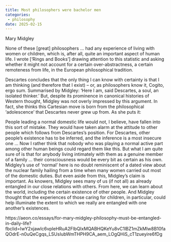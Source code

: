 ```yaml
---
title: Most philosophers were bachelor men
categories: 
 - philosophy
date: 2025-02-15
---
```


Mary Midgley 


None of these [great] philosophers … had any experience of living with women or children, which is, after all, quite an important aspect of human life. I wrote [‘Rings and Books’] drawing attention to this statistic and asking whether it might not account for a certain over-abstractness, a certain remoteness from life, in the European philosophical tradition.

Descartes concludes that the only thing I can know with certainty is that I am thinking (and therefore that I exist) – or, as philosophers know it, Cogito, ergo sum. Summarised by Midgley: ‘Here I am, said Descartes, a soul, an isolated thinker.’ But, despite its prominence in canonical histories of Western thought, Midgley was not overly impressed by this argument. In fact, she thinks this Cartesian move is born from the philosophical ‘adolescence’ that Descartes never grew up from. As she puts it:

People leading a normal domestic life would not, I believe, have fallen into this sort of mistake. They would have taken alarm at the attitude to other people which follows from Descartes’s position. For Descartes, other people’s existence has to be inferred, and the inference is a most insecure one … Now I rather think that nobody who was playing a normal active part among other human beings could regard them like this. But what I am quite sure of is that for anybody living intimately with them as a genuine member of a family … their consciousness would be every bit as certain as his own.
Midgley’s use of ‘normal’ here is no doubt reminiscent of a dated view about the nuclear family hailing from a time when many women carried out most of the domestic duties. But even aside from this, Midgley’s claim is important. As knowers, Midgley sees many of us (if not all) as already entangled in our close relations with others. From here, we can learn about the world, including the certain existence of other people. And Midgley thought that the experiences of those caring for children, in particular, could help illuminate the extent to which we really are entangled with one another’s existences.

https://aeon.co/essays/for-mary-midgley-philosophy-must-be-entangled-in-daily-life?fbclid=IwY2xjawIc6vpleHRuA2FlbQIxMQABHQKeYu8vC1lBZ1mZkMlw8B10faQOdrE-n0uQeCgqs_LSUsIubWmTHPH9CA_aem_LOgQHiS_cT1zueyire6fDg

